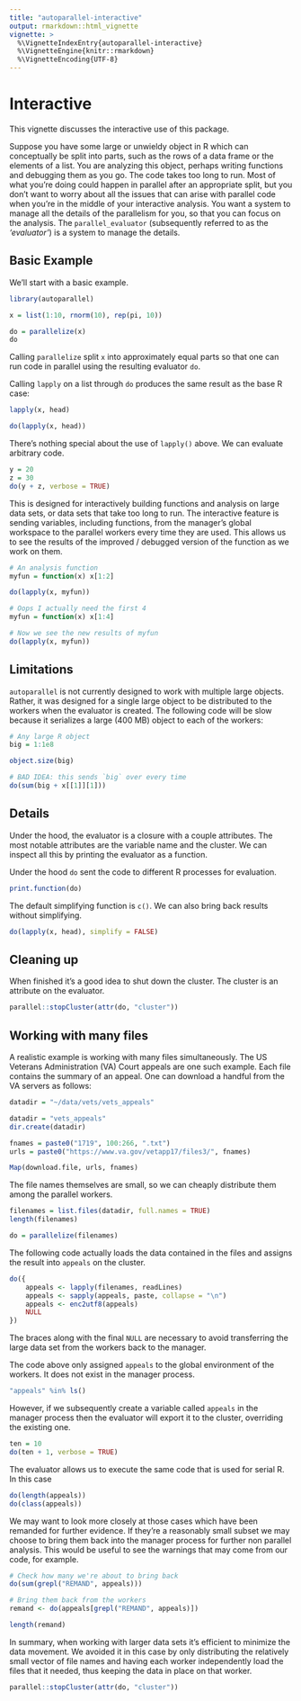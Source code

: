 ```yaml
---
title: "autoparallel-interactive"
output: rmarkdown::html_vignette
vignette: >
  %\VignetteIndexEntry{autoparallel-interactive}
  %\VignetteEngine{knitr::rmarkdown}
  %\VignetteEncoding{UTF-8}
---
```


# Interactive

This vignette discusses the interactive use of this package.

Suppose you have some large or unwieldy object in R which can conceptually
be split into parts, such as the rows of a data frame or the elements of a
list. You are analyzing this object, perhaps writing functions and
debugging them as you go. The code takes too long to run. Most of what
you're doing could happen in parallel after an appropriate split, but you
don't want to worry about all the issues that can arise with parallel code
when you're in the middle of your interactive analysis. You want a system
to manage all the details of the parallelism for you, so that you can focus
on the analysis. The `parallel_evaluator` (subsequently referred to as the
_'evaluator'_) is a system to manage the details.

## Basic Example

We'll start with a basic example.

```r

library(autoparallel)

x = list(1:10, rnorm(10), rep(pi, 10))

do = parallelize(x)
do

```

Calling `parallelize` split `x` into approximately equal parts
so that one can run code in parallel using the resulting evaluator `do`.

Calling `lapply` on a list through `do` produces the same result as the
base R case:

```r

lapply(x, head)

do(lapply(x, head))

```

There's nothing special about the use of `lapply()` above. We can evaluate
arbitrary code.

```R

y = 20
z = 30
do(y + z, verbose = TRUE)

```

This is designed for interactively building functions and analysis on large
data sets, or data sets that take too long to run. The interactive feature
is sending variables, including functions, from the manager's global
workspace to the parallel workers every time they are used. This allows us
to see the results of the improved / debugged version of the function as we
work on them.

```r

# An analysis function
myfun = function(x) x[1:2]

do(lapply(x, myfun))

# Oops I actually need the first 4
myfun = function(x) x[1:4]

# Now we see the new results of myfun
do(lapply(x, myfun))

```

## Limitations

`autoparallel` is not currently designed to work with multiple large
objects.  Rather, it was designed for a single large object to be
distributed to the workers when the evaluator is created.  The following
code will be slow because it serializes a large (400 MB) object to each of
the workers:

```r

# Any large R object
big = 1:1e8

object.size(big)

# BAD IDEA: this sends `big` over every time
do(sum(big + x[[1]][1]))

```

## Details

Under the hood, the evaluator is a closure with a couple attributes. The
most notable attributes are the variable name and the cluster. We can
inspect all this by printing the evaluator as a function.

Under the hood `do` sent the code to different R processes for
evaluation. 

```R

print.function(do)

```

The default simplifying function is `c()`. We can also bring back results
without simplifying.

```R

do(lapply(x, head), simplify = FALSE)

```


## Cleaning up

When finished it's a good idea to shut down the cluster.
The cluster is an attribute on the evaluator.

```r

parallel::stopCluster(attr(do, "cluster"))

```

## Working with many files

A realistic example is working with many files simultaneously. The US
Veterans Administration (VA) Court appeals are one such example. Each file
contains the summary of an appeal.
One can download a handful from the VA servers as follows:

```r

datadir = "~/data/vets/vets_appeals"

```

```r

datadir = "vets_appeals"
dir.create(datadir)

fnames = paste0("1719", 100:266, ".txt")
urls = paste0("https://www.va.gov/vetapp17/files3/", fnames)

Map(download.file, urls, fnames)

```

The file names themselves are small, so we can cheaply distribute them
among the parallel workers.

```r

filenames = list.files(datadir, full.names = TRUE)
length(filenames)

do = parallelize(filenames)

```

The following code actually loads the data contained in the files and
assigns the result into `appeals` on the cluster. 

```r

do({
    appeals <- lapply(filenames, readLines)
    appeals <- sapply(appeals, paste, collapse = "\n")
    appeals <- enc2utf8(appeals)
    NULL
})

```

The braces along with the final `NULL` are necessary to avoid transferring
the large data set from the workers back to the manager.

The code above only assigned `appeals` to the global environment of the
workers. It does not exist in the manager process.

```r

"appeals" %in% ls()

```

However, if we subsequently create a variable called `appeals` in the
manager process then the evaluator will export it to the cluster,
overriding the existing one.  

```R

ten = 10
do(ten + 1, verbose = TRUE)

```

The evaluator allows us to execute the same code that is
used for serial R. In this case 

```r

do(length(appeals))
do(class(appeals))

```

We may want to look more closely at those cases which have been remanded
for further evidence. If they're a reasonably small subset we may choose to
bring them back into the manager process for further non parallel analysis.
This would be useful to see the warnings that may come from our code, for example.

```r

# Check how many we're about to bring back
do(sum(grepl("REMAND", appeals)))

# Bring them back from the workers
remand <- do(appeals[grepl("REMAND", appeals)])

length(remand)

```

In summary, when working with larger data sets it's efficient to minimize
the data movement. We avoided it in this case by only distributing the
relatively small vector of file names and having each worker independently
load the files that it needed, thus keeping the data in place on that
worker.

```R

parallel::stopCluster(attr(do, "cluster"))

```
